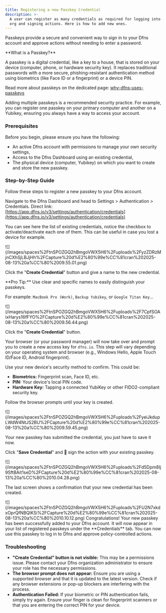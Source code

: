 ```yaml
---
title: Registering a new Passkey Credential
description: >-
  A user can register as many credentials as required for logging into his Dfns
  org and signing actions. Here is how to add new ones.
---
```


Passkeys provide a secure and convenient way to sign in to your Dfns account and approve actions without needing to enter a password.

<Info>
**What is a Passkey?**

A passkey is a digital credential, like a key to a house, that is stored on your device (computer, phone, or hardware security key). It replaces traditional passwords with a more secure, phishing-resistant authentication method using biometrics (like Face ID or a fingerprint) or a device PIN.

Read more about passkeys on the dedicated page: [why-dfns-uses-passkeys](/core-concepts/passkeys)
</Info>

Adding multiple passkeys is a recommended security practice. For example, you can register one passkey on your primary computer and another on a Yubikey, ensuring you always have a way to access your account.

### Prerequisites

Before you begin, please ensure you have the following:

* An active Dfns account with permissions to manage your own security settings,
* Access to the Dfns Dashboard using an existing credential,
* The physical device (computer, Yubikey) on which you want to create and store the new passkey.

### Step-by-Step Guide

Follow these steps to register a new passkey to your Dfns account.

<Steps>
<Step title="Log in and Navigate to Credentials">

Navigate to the Dfns Dashboard and head to Settings > Authentication > Credentials. Direct link: [https://app.dfns.io/v3/settings/authentication/credentials](https://app.dfns.io/v3/settings/authentication/credentials)

You can see here the list of existing credentials, notice the checkbox to activate/deactivate each one of them. This can be useful in case you lost a device for example.

<Frame>![](/images/spaces%2FtnSPOZGQ2hBmgoVWX5H6%2Fuploads%2FyzZDRzMjnCXhSjLBJjHh%2FCapture%20d%E2%80%99e%CC%81cran%202025-08-13%20a%CC%80%2009.55.01.png)</Frame>


</Step>

<Step title="Name the new Credential">

Click the "**Create Credential**" button and give a name to the new credential.

<Info>
**Pro Tip:** Use clear and specific names to easily distinguish your passkeys.

For example: `MacBook Pro (Work)`,  `Backup Yubikey`, or `Google Titan Key`...
</Info>

<Frame>![](/images/spaces%2FtnSPOZGQ2hBmgoVWX5H6%2Fuploads%2F7CpfSOAixHarys16fFYO%2FCapture%20d%E2%80%99e%CC%81cran%202025-08-13%20a%CC%80%2009.56.44.png)</Frame>


</Step>

<Step title=" Register your passkey as the new Credential">

Click the "**Create Credential**" button.

Your browser (or your password manager) will now take over and prompt you to create a new access key for `dfns.io`. This step will vary depending on your operating system and browser (e.g., Windows Hello, Apple Touch ID/Face ID, Android fingerprint).

Use your new device's security method to confirm. This could be:

* **Biometrics:** Fingerprint scan, Face ID, etc.
* **PIN:** Your device's local PIN code.
* **Hardware Key:** Tapping a connected YubiKey or other FIDO2-compliant security key.

Follow the browser prompts until your key is created.

<Frame>![](/images/spaces%2FtnSPOZGQ2hBmgoVWX5H6%2Fuploads%2FyeiJkdupLWdW4NtJS2BU%2FCapture%20d%E2%80%99e%CC%81cran%202025-08-13%20a%CC%80%2009.59.45.png)</Frame>


</Step>

<Step title=" Sign your request with an existing Credential">

Your new passkey has submitted the credential, you just have to save it now.

Click "**Save Credential**" and :key: sign the action with your existing passkey.

<Frame>![](/images/spaces%2FtnSPOZGQ2hBmgoVWX5H6%2Fuploads%2Fd5Dpm8Ij9SftBAit1seD%2FCapture%20d%E2%80%99e%CC%81cran%202025-08-13%20a%CC%80%2010.04.28.png)</Frame>
</Step>

<Step title=" Confirmation">

The last screen shows a confirmation that your new credential has been created.

<Frame>![](/images/spaces%2FtnSPOZGQ2hBmgoVWX5H6%2Fuploads%2FU2N7xkdxOprQfNBQIKSi%2FCapture%20d%E2%80%99e%CC%81cran%202025-08-13%20a%CC%80%2010.10.12.png)</Frame>
</Step>
</Steps>

<Check>
Congratulations! Your new passkey has been successfully added to your Dfns account. It will now appear in your list of registered passkeys under the **Credentials** tab. You can now use this passkey to log in to Dfns and approve policy-controlled actions.
</Check>

### Troubleshooting

* **"Create Credential" button is not visible:** This may be a permissions issue. Please contact your Dfns organization administrator to ensure your role has the necessary permissions.
* **The browser prompt does not appear:** Ensure you are using a supported browser and that it is updated to the latest version. Check if any browser extensions or pop-up blockers are interfering with the process.
* **Authentication Failed:** If your biometric or PIN authentication fails, simply try again. Ensure your finger is clean for fingerprint scanners or that you are entering the correct PIN for your device.
